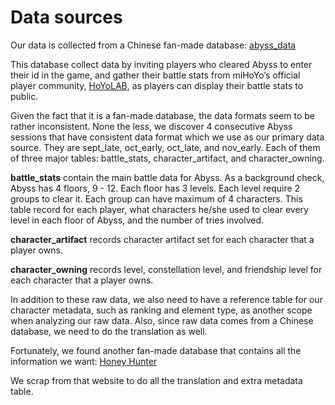 # Data sources

Our data is collected from a Chinese fan-made database:
[abyss_data](https://drive.youngmoe.com/s/E1Cr?path=%2F%E6%95%B0%E6%8D%AE)

This database collect data by inviting players who cleared Abyss to enter their id in the game, and gather their battle stats from miHoYo's official player community, [HoYoLAB](https://www.hoyolab.com/), as players can display their battle stats to public.


Given the fact that it is a fan-made database, the data formats seem to be rather inconsistent. None the less, we discover 4 consecutive Abyss sessions that have consistent data format which we use as our primary data source. They are sept_late, oct_early, oct_late, and nov_early. Each of them of three major tables: battle_stats, character_artifact, and character_owning. 


**battle_stats** contain the main battle data for Abyss. As a background check, Abyss has 4 floors, 9 - 12. Each floor has 3 levels. Each level require 2 groups to clear it. Each group can have maximum of 4 characters. This table record for each player, what characters he/she used to clear every level in each floor of Abyss, and the number of tries involved. 


**character_artifact** records character artifact set for each character that a player owns. 


**character_owning** records level, constellation level, and friendship level for each character that a player owns. 


In addition to these raw data, we also need to have a reference table for our character metadata, such as ranking and element type, as another scope when analyzing our raw data. Also, since raw data comes from a Chinese database, we need to do the translation as well. 


Fortunately, we found another fan-made database that contains all the information we want: [Honey Hunter](https://genshin.honeyhunterworld.com/db/char/characters/?lang=EN)

We scrap from that website to do all the translation and extra metadata table.